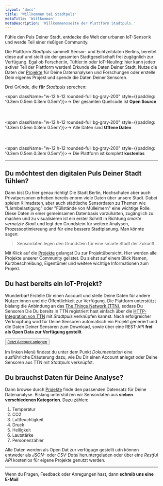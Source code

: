 ```yaml
---
layout: 'docs'
title: 'Willkommen bei Stadtpuls'
metaTitle: 'Willkommen'
metaDescription: 'Willkommensseite der Plattform Stadtpuls.'
---
```



<p className="lead">
  Fühle den Puls Deiner Stadt, entdecke die Welt der urbanen IoT-Sensorik und werde Teil einer rießigen Community.
</p>

Die Plattform *Stadtpuls* sammelt Sensor- und Echtzeitdaten Berlins, bereitet diese auf und stellt sie der gesamten Stadtgesellschaft frei zugägnlich zur Verfügung.
Egal ob Forscher:in, Tüftler:in oder IoT-Neuling: hier kann jede:r aktiver Teil der Plattform werden! Erkunde die Daten Deiner Stadt, Nutze die Daten der <a href='/projects'>Projekte</a> für Deine Datenanalysen und Forschungen oder erstelle Dein eigenes Projekt und spende die Daten Deiner Sensoren.

Drei Gründe, die <b>für</b> *Stadtpuls* sprechen:

<span className="w-12 h-12 rounded-full bg-gray-200" style={{padding: '0.3em 0.5em 0.3em 0.5em'}}>→</span> Der gesamten Quellcode ist <b>Open Source</b>
<br></br>
<br></br>
<span className="w-12 h-12 rounded-full bg-gray-200" style={{padding: '0.3em 0.5em 0.3em 0.5em'}}>→</span> Alle Daten sind <b>Offene Daten</b>
<br></br>
<br></br>
<span className="w-12 h-12 rounded-full bg-gray-200" style={{padding: '0.3em 0.5em 0.3em 0.5em'}}>→</span> Die Plattform ist komplett <b>kostenlos</b>

---

## Du möchtest den digitalen Puls Deiner Stadt fühlen?
Dann bist Du hier genau richtig! Die Stadt Berlin, Hochschulen aber auch Privatpersonen erheben bereits enorm viele Daten über unsere Stadt. Dabei spielen Klimadaten, aber auch städtische Sensordaten zu Themen wie "Lärmbelästigung" oder "Füllstände von Mülleimern" eine wichtige Rolle.
Diese Daten in einer gemeinsamen Datenbasis vorzuhalten, zugänglich zu machen und zu visualisieren ist ein erster Schritt in Richtung *smarte vernetzte Stadt* und legt den Grundstein für weitere Analysen, Prozessoptimiereung und für eine bessere Stadtplanung.
Man könnte sagen:
<blockquote>
  <p>Sensordaten legen den Grundstein für eine smarte Stadt der Zukunft.</p>
</blockquote>

Mit Klick auf die <a href='/projects'>Projekte</a> gelangst Du zur Projektübersicht. Hier werden alle Projekte unserer Community gelistet.
Du siehst auf einem Blick Namen, Kurzbeschreibung, Eigentümer und weitere wichtige Informationen zum Projekt.

## Du hast bereits ein IoT-Projekt?
Wunderbar! Erstelle  Dir einen Account und stelle Deine Daten für andere Nutzer:innen und die Öffentlichkeit zur Verfügung. Die Plattform unterstützt bislang die Anbindung an das <a href="https://www.thethingsnetwork.org/" target="_blank">The Things Network (TTN)</a>, sodass Du Sensoren Die Du bereits in TTN registriert hast einfach über die <a href="https://www.thethingsnetwork.org/docs/applications/http/" target="_blank">HTTP-Integration von TTN</a> mit *Stadtpuls* verknüpfen kannst.
Nach erfolgreicher Verknüpfung wird für Deine Sensoren automatisch ein Projekt generiert und die Daten Deiner Sensoren zum Download, sowie über eine REST-API <b>frei als Open Data zur Verfügung gestellt</b>.

<Button><a href='/signup'>Jetzt Account anlegen</a></Button>

Im linken Menü findest du unter dem Punkt *Dokumentation* eine ausführliche Erläuterung dazu, wie Du Dir einen Account anlegst oder Deine Sensoren aus TTN mit *Stadtpuls* verknüpfst.

## Du brauchst Daten für Deine Analyse?

Dann browse durch <a href='/projects'>Projekte</a> finde den passenden Datensatz für Deine Datenanalyse.
Bislang unterstützen wir Sensordaten aus <b>sieben verschiedenen Kategorien</b>. Dazu zählen:
1. Temperatur
2. CO2
3. Luftfeuchtigkeit
4. Druck
5. Helligkeit
6. Lautstärke
7. Personenzähler

Alle Daten werden als Open Dat zur verfügugn gestellt udn können entweder als *JSON-* oder *CSV-Datei* heruntergeladen oder über eine *Restful API* kostenlos für eigene Projekte genutzt werden. 

---

Wenn du Fragen, Feedback oder Anregungen hast, dann **schreib uns eine E-Mail**

